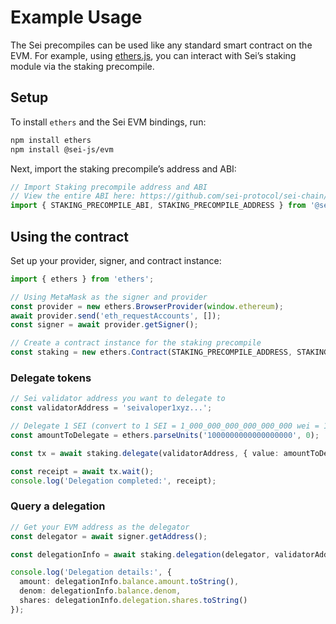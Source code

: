 
# Example Usage

The Sei precompiles can be used like any standard smart contract on the EVM. For
example, using [ethers.js](https://docs.ethers.org/v6/), you can interact with
Sei’s staking module via the staking precompile.

## Setup

To install `ethers` and the Sei EVM bindings, run:

```bash copy
npm install ethers
npm install @sei-js/evm
```

Next, import the staking precompile’s address and ABI:

```typescript copy
// Import Staking precompile address and ABI
// View the entire ABI here: https://github.com/sei-protocol/sei-chain/tree/evm/precompiles/staking
import { STAKING_PRECOMPILE_ABI, STAKING_PRECOMPILE_ADDRESS } from '@sei-js/evm';
```

## Using the contract

Set up your provider, signer, and contract instance:

```typescript copy
import { ethers } from 'ethers';

// Using MetaMask as the signer and provider
const provider = new ethers.BrowserProvider(window.ethereum);
await provider.send('eth_requestAccounts', []);
const signer = await provider.getSigner();

// Create a contract instance for the staking precompile
const staking = new ethers.Contract(STAKING_PRECOMPILE_ADDRESS, STAKING_PRECOMPILE_ABI, signer);
```

### Delegate tokens

```typescript copy
// Sei validator address you want to delegate to
const validatorAddress = 'seivaloper1xyz...';

// Delegate 1 SEI (convert to 1 SEI = 1_000_000_000_000_000_000 wei = 10^18 wei)
const amountToDelegate = ethers.parseUnits('1000000000000000000', 0);

const tx = await staking.delegate(validatorAddress, { value: amountToDelegate });

const receipt = await tx.wait();
console.log('Delegation completed:', receipt);
```

### Query a delegation

```typescript copy
// Get your EVM address as the delegator
const delegator = await signer.getAddress();

const delegationInfo = await staking.delegation(delegator, validatorAddress);

console.log('Delegation details:', {
  amount: delegationInfo.balance.amount.toString(),
  denom: delegationInfo.balance.denom,
  shares: delegationInfo.delegation.shares.toString()
});
```
